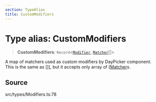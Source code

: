 ```yaml
---
section: TypeAlias
title: CustomModifiers
---
```


# Type alias: CustomModifiers

> **CustomModifiers**: `Record`\<[`Modifier`](/api/latest/type-aliases/Modifier.mdx), [`Matcher`](/api/latest/type-aliases/Matcher.mdx)[]\>

A map of matchers used as custom modifiers by DayPicker component. This is
the same as []], but it accepts only array of [[Matcher](/api/latest/type-aliases/DayModifiers.mdx)s.

## Source

src/types/Modifiers.ts:78
